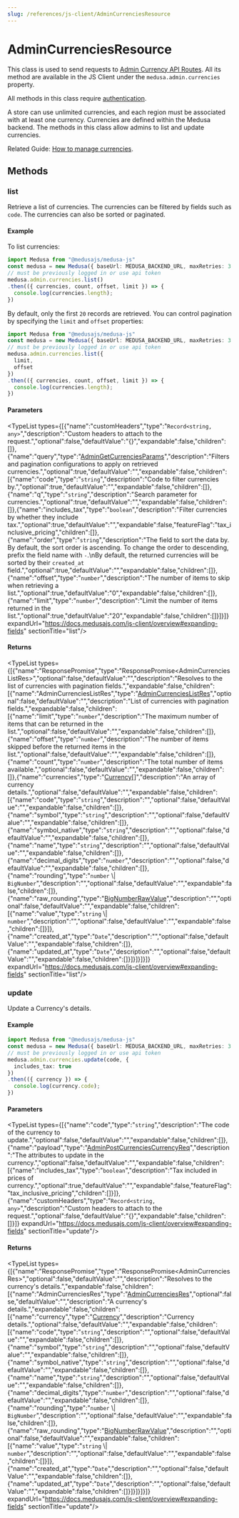 ```yaml
---
slug: /references/js-client/AdminCurrenciesResource
---
```



# AdminCurrenciesResource

This class is used to send requests to [Admin Currency API Routes](https://docs.medusajs.com/api/admin#currencies). All its method
are available in the JS Client under the `medusa.admin.currencies` property.

All methods in this class require [authentication](../../../modules/user/page.mdx).

A store can use unlimited currencies, and each region must be associated with at least one currency.
Currencies are defined within the Medusa backend. The methods in this class allow admins to list and update currencies.

Related Guide: [How to manage currencies](https://docs.medusajs.com/modules/regions-and-currencies/admin/manage-currencies).

## Methods

### list

Retrieve a list of currencies. The currencies can be filtered by fields such as `code`. The currencies can also be sorted or paginated.

#### Example

To list currencies:

```ts
import Medusa from "@medusajs/medusa-js"
const medusa = new Medusa({ baseUrl: MEDUSA_BACKEND_URL, maxRetries: 3 })
// must be previously logged in or use api token
medusa.admin.currencies.list()
.then(({ currencies, count, offset, limit }) => {
  console.log(currencies.length);
})
```

By default, only the first `20` records are retrieved. You can control pagination by specifying the `limit` and `offset` properties:

```ts
import Medusa from "@medusajs/medusa-js"
const medusa = new Medusa({ baseUrl: MEDUSA_BACKEND_URL, maxRetries: 3 })
// must be previously logged in or use api token
medusa.admin.currencies.list({
  limit,
  offset
})
.then(({ currencies, count, offset, limit }) => {
  console.log(currencies.length);
})
```

#### Parameters

<TypeList types={[{"name":"customHeaders","type":"`Record<string, any>`","description":"Custom headers to attach to the request.","optional":false,"defaultValue":"{}","expandable":false,"children":[]},{"name":"query","type":"[AdminGetCurrenciesParams](../../../medusa/classes/medusa.AdminGetCurrenciesParams/page.mdx)","description":"Filters and pagination configurations to apply on retrieved currencies.","optional":true,"defaultValue":"","expandable":false,"children":[{"name":"code","type":"`string`","description":"Code to filter currencies by.","optional":true,"defaultValue":"","expandable":false,"children":[]},{"name":"q","type":"`string`","description":"Search parameter for currencies.","optional":true,"defaultValue":"","expandable":false,"children":[]},{"name":"includes_tax","type":"`boolean`","description":"Filter currencies by whether they include tax.","optional":true,"defaultValue":"","expandable":false,"featureFlag":"tax_inclusive_pricing","children":[]},{"name":"order","type":"`string`","description":"The field to sort the data by. By default, the sort order is ascending. To change the order to descending, prefix the field name with `-`.\nBy default, the returned currencies will be sorted by their `created_at` field.","optional":true,"defaultValue":"","expandable":false,"children":[]},{"name":"offset","type":"`number`","description":"The number of items to skip when retrieving a list.","optional":true,"defaultValue":"0","expandable":false,"children":[]},{"name":"limit","type":"`number`","description":"Limit the number of items returned in the list.","optional":true,"defaultValue":"20","expandable":false,"children":[]}]}]} expandUrl="https://docs.medusajs.com/js-client/overview#expanding-fields" sectionTitle="list"/>

#### Returns

<TypeList types={[{"name":"ResponsePromise","type":"ResponsePromise&#60;AdminCurrenciesListRes&#62;","optional":false,"defaultValue":"","description":"Resolves to the list of currencies with pagination fields.","expandable":false,"children":[{"name":"AdminCurrenciesListRes","type":"[AdminCurrenciesListRes](../../../medusa/types/medusa.AdminCurrenciesListRes/page.mdx)","optional":false,"defaultValue":"","description":"List of currencies with pagination fields.","expandable":false,"children":[{"name":"limit","type":"`number`","description":"The maximum number of items that can be returned in the list.","optional":false,"defaultValue":"","expandable":false,"children":[]},{"name":"offset","type":"`number`","description":"The number of items skipped before the returned items in the list.","optional":false,"defaultValue":"","expandable":false,"children":[]},{"name":"count","type":"`number`","description":"The total number of items available.","optional":false,"defaultValue":"","expandable":false,"children":[]},{"name":"currencies","type":"[Currency](../../../currency_models/classes/currency_models.Currency/page.mdx)[]","description":"An array of currency details.","optional":false,"defaultValue":"","expandable":false,"children":[{"name":"code","type":"`string`","description":"","optional":false,"defaultValue":"","expandable":false,"children":[]},{"name":"symbol","type":"`string`","description":"","optional":false,"defaultValue":"","expandable":false,"children":[]},{"name":"symbol_native","type":"`string`","description":"","optional":false,"defaultValue":"","expandable":false,"children":[]},{"name":"name","type":"`string`","description":"","optional":false,"defaultValue":"","expandable":false,"children":[]},{"name":"decimal_digits","type":"`number`","description":"","optional":false,"defaultValue":"","expandable":false,"children":[]},{"name":"rounding","type":"`number` \\| `BigNumber`","description":"","optional":false,"defaultValue":"","expandable":false,"children":[]},{"name":"raw_rounding","type":"[BigNumberRawValue](../../../types/types/types.BigNumberRawValue/page.mdx)","description":"","optional":false,"defaultValue":"","expandable":false,"children":[{"name":"value","type":"`string` \\| `number`","description":"","optional":false,"defaultValue":"","expandable":false,"children":[]}]},{"name":"created_at","type":"`Date`","description":"","optional":false,"defaultValue":"","expandable":false,"children":[]},{"name":"updated_at","type":"`Date`","description":"","optional":false,"defaultValue":"","expandable":false,"children":[]}]}]}]}]} expandUrl="https://docs.medusajs.com/js-client/overview#expanding-fields" sectionTitle="list"/>

### update

Update a Currency's details.

#### Example

```ts
import Medusa from "@medusajs/medusa-js"
const medusa = new Medusa({ baseUrl: MEDUSA_BACKEND_URL, maxRetries: 3 })
// must be previously logged in or use api token
medusa.admin.currencies.update(code, {
  includes_tax: true
})
.then(({ currency }) => {
  console.log(currency.code);
})
```

#### Parameters

<TypeList types={[{"name":"code","type":"`string`","description":"The code of the currency to update.","optional":false,"defaultValue":"","expandable":false,"children":[]},{"name":"payload","type":"[AdminPostCurrenciesCurrencyReq](../../../medusa/classes/medusa.AdminPostCurrenciesCurrencyReq/page.mdx)","description":"The attributes to update in the currency.","optional":false,"defaultValue":"","expandable":false,"children":[{"name":"includes_tax","type":"`boolean`","description":"Tax included in prices of currency.","optional":true,"defaultValue":"","expandable":false,"featureFlag":"tax_inclusive_pricing","children":[]}]},{"name":"customHeaders","type":"`Record<string, any>`","description":"Custom headers to attach to the request.","optional":false,"defaultValue":"{}","expandable":false,"children":[]}]} expandUrl="https://docs.medusajs.com/js-client/overview#expanding-fields" sectionTitle="update"/>

#### Returns

<TypeList types={[{"name":"ResponsePromise","type":"ResponsePromise&#60;AdminCurrenciesRes&#62;","optional":false,"defaultValue":"","description":"Resolves to the currency's details.","expandable":false,"children":[{"name":"AdminCurrenciesRes","type":"[AdminCurrenciesRes](../../../medusa/types/medusa.AdminCurrenciesRes/page.mdx)","optional":false,"defaultValue":"","description":"A currency's details.","expandable":false,"children":[{"name":"currency","type":"[Currency](../../../currency_models/classes/currency_models.Currency/page.mdx)","description":"Currency details.","optional":false,"defaultValue":"","expandable":false,"children":[{"name":"code","type":"`string`","description":"","optional":false,"defaultValue":"","expandable":false,"children":[]},{"name":"symbol","type":"`string`","description":"","optional":false,"defaultValue":"","expandable":false,"children":[]},{"name":"symbol_native","type":"`string`","description":"","optional":false,"defaultValue":"","expandable":false,"children":[]},{"name":"name","type":"`string`","description":"","optional":false,"defaultValue":"","expandable":false,"children":[]},{"name":"decimal_digits","type":"`number`","description":"","optional":false,"defaultValue":"","expandable":false,"children":[]},{"name":"rounding","type":"`number` \\| `BigNumber`","description":"","optional":false,"defaultValue":"","expandable":false,"children":[]},{"name":"raw_rounding","type":"[BigNumberRawValue](../../../types/types/types.BigNumberRawValue/page.mdx)","description":"","optional":false,"defaultValue":"","expandable":false,"children":[{"name":"value","type":"`string` \\| `number`","description":"","optional":false,"defaultValue":"","expandable":false,"children":[]}]},{"name":"created_at","type":"`Date`","description":"","optional":false,"defaultValue":"","expandable":false,"children":[]},{"name":"updated_at","type":"`Date`","description":"","optional":false,"defaultValue":"","expandable":false,"children":[]}]}]}]}]} expandUrl="https://docs.medusajs.com/js-client/overview#expanding-fields" sectionTitle="update"/>
